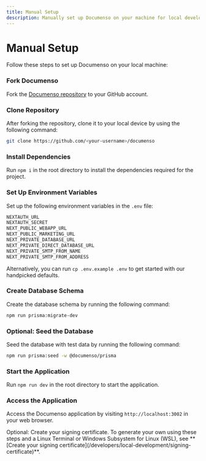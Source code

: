 ```yaml
---
title: Manual Setup
description: Manually set up Documenso on your machine for local development.
---
```



# Manual Setup

Follow these steps to set up Documenso on your local machine:

<Steps>

### Fork Documenso

Fork the [Documenso repository](https://docs.github.com/en/pull-requests/collaborating-with-pull-requests/working-with-forks/about-forks) to your GitHub account.

### Clone Repository

After forking the repository, clone it to your local device by using the following command:

```bash
git clone https://github.com/<your-username>/documenso
```

### Install Dependencies

Run `npm i` in the root directory to install the dependencies required for the project.

### Set Up Environment Variables

Set up the following environment variables in the `.env` file:

```bash
NEXTAUTH_URL
NEXTAUTH_SECRET
NEXT_PUBLIC_WEBAPP_URL
NEXT_PUBLIC_MARKETING_URL
NEXT_PRIVATE_DATABASE_URL
NEXT_PRIVATE_DIRECT_DATABASE_URL
NEXT_PRIVATE_SMTP_FROM_NAME
NEXT_PRIVATE_SMTP_FROM_ADDRESS
```

Alternatively, you can run `cp .env.example .env` to get started with our handpicked defaults.

### Create Database Schema

Create the database schema by running the following command:

```bash
npm run prisma:migrate-dev
```

### Optional: Seed the Database

Seed the database with test data by running the following command:

```bash
npm run prisma:seed -w @documenso/prisma
```

### Start the Application

Run `npm run dev` in the root directory to start the application.

### Access the Application

Access the Documenso application by visiting `http://localhost:3002` in your web browser.

</Steps>

<Callout type="info">
  Optional: Create your signing certificate. To generate your own using these steps and a Linux
  Terminal or Windows Subsystem for Linux (WSL), see **[Create your signing
  certificate](/developers/local-development/signing-certificate)**.
</Callout>
